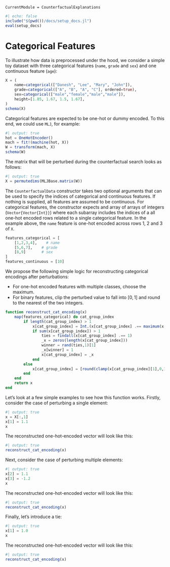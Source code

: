 
```@meta
CurrentModule = CounterfactualExplanations 
```

```julia
#| echo: false
include("$(pwd())/docs/setup_docs.jl")
eval(setup_docs)
```

# Categorical Features

To illustrate how data is preprocessed under the hood, we consider a simple toy dataset with three categorical features (`name`, `grade` and `sex`) and one continuous feature (`age`):

```julia
X = (
    name=categorical(["Danesh", "Lee", "Mary", "John"]),
    grade=categorical(["A", "B", "A", "C"], ordered=true),
    sex=categorical(["male","female","male","male"]),
    height=[1.85, 1.67, 1.5, 1.67],
)
schema(X)
```

Categorical features are expected to be one-hot or dummy encoded. To this end, we could use `MLJ`, for example:

```julia
#| output: true
hot = OneHotEncoder()
mach = fit!(machine(hot, X))
W = transform(mach, X)
schema(W)
```

The matrix that will be perturbed during the counterfactual search looks as follows:

```julia
#| output: true
X = permutedims(MLJBase.matrix(W))
```

The `CounterfactualData` constructor takes two optional arguments that can be used to specify the indices of categorical and continuous features. If nothing is supplied, all features are assumed to be continuous. For categorical features, the constructor expects and array of arrays of integers (`Vector{Vector{Int}}`) where each subarray includes the indices of a all one-hot encoded rows related to a single categorical feature. In the example above, the `name` feature is one-hot encoded across rows 1, 2 and 3 of `X`.

```julia
features_categorical = [
    [1,2,3,4],    # name
    [5,6,7],    # grade
    [8,9]       # sex
]
features_continuous = [10]
```

We propose the following simple logic for reconstructing categorical encodings after perturbations:

- For one-hot encoded features with multiple classes, choose the maximum.
- For binary features, clip the perturbed value to fall into $[0,1]$ and round to the nearest of the two integers.

```julia
function reconstruct_cat_encoding(x)
    map(features_categorical) do cat_group_index
        if length(cat_group_index) > 1
            x[cat_group_index] = Int.(x[cat_group_index] .== maximum(x[cat_group_index]))
            if sum(x[cat_group_index]) > 1
                ties = findall(x[cat_group_index] .== 1)
                _x = zeros(length(x[cat_group_index]))
                winner = rand(ties,1)[1]
                _x[winner] = 1
                x[cat_group_index] = _x
            end
        else
            x[cat_group_index] = [round(clamp(x[cat_group_index][1],0,1))]
        end
    end
    return x
end
```

Let's look at a few simple examples to see how this function works. Firstly, consider the case of perturbing a single element:

```julia
#| output: true
x = X[:,1]
x[1] = 1.1
x
```

The reconstructed one-hot-encoded vector will look like this: 

```julia
#| output: true
reconstruct_cat_encoding(x)
```

Next, consider the case of perturbing multiple elements:

```julia
#| output: true
x[2] = 1.1
x[3] = -1.2
x
```

The reconstructed one-hot-encoded vector will look like this: 

```julia
#| output: true
reconstruct_cat_encoding(x)
```

Finally, let's introduce a tie:

```julia
#| output: true
x[1] = 1.0
x
```

The reconstructed one-hot-encoded vector will look like this: 

```julia
#| output: true
reconstruct_cat_encoding(x)
```